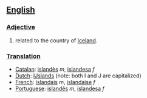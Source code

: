 == [[English]] ==

=== [[Adjective]] ===
#related to the country of [[Iceland]].

=== [[Translation]] ===
*[[Catalan]]: [[islandès]] ''m'', [[islandesa]] ''f''
*[[Dutch]]: [[IJslands]] (note: both I and J are capitalized)
*[[French]]: [[islandais]] ''m'', [[islandaise]] ''f''
*[[Portuguese]]: [[islandês]] ''m'', [[islandesa]] ''f''